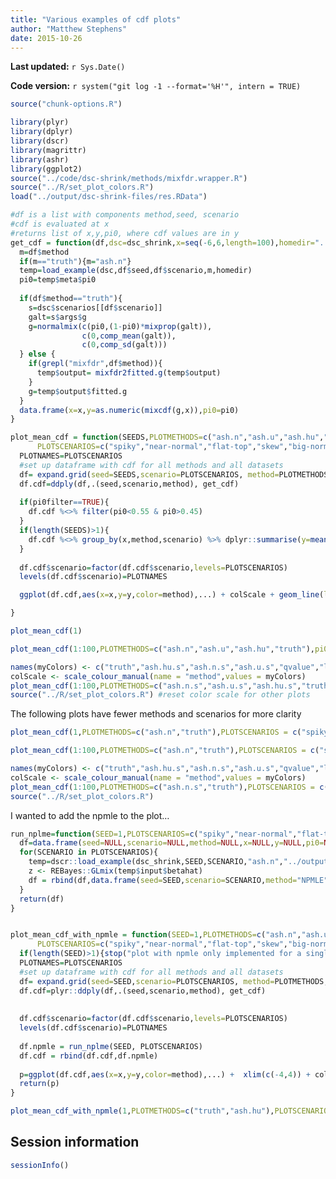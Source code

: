 ```yaml
---
title: "Various examples of cdf plots"
author: "Matthew Stephens"
date: 2015-10-26
---
```


**Last updated:** `r Sys.Date()`

**Code version:** `r system("git log -1 --format='%H'", intern = TRUE)`

```r
source("chunk-options.R")
```

```r
library(plyr)
library(dplyr)
library(dscr)
library(magrittr)
library(ashr)
library(ggplot2)
source("../code/dsc-shrink/methods/mixfdr.wrapper.R")
source("../R/set_plot_colors.R")
load("../output/dsc-shrink-files/res.RData")

#df is a list with components method,seed, scenario
#cdf is evaluated at x
#returns list of x,y,pi0, where cdf values are in y
get_cdf = function(df,dsc=dsc_shrink,x=seq(-6,6,length=100),homedir="../code/dsc-shrink"){
  m=df$method
  if(m=="truth"){m="ash.n"}
  temp=load_example(dsc,df$seed,df$scenario,m,homedir)
  pi0=temp$meta$pi0
  
  if(df$method=="truth"){
    s=dsc$scenarios[[df$scenario]]
    galt=s$args$g
    g=normalmix(c(pi0,(1-pi0)*mixprop(galt)),
                c(0,comp_mean(galt)),
                c(0,comp_sd(galt)))
  } else {
    if(grepl("mixfdr",df$method)){
      temp$output= mixfdr2fitted.g(temp$output)
    }
    g=temp$output$fitted.g
  }
  data.frame(x=x,y=as.numeric(mixcdf(g,x)),pi0=pi0)
}

plot_mean_cdf = function(SEEDS,PLOTMETHODS=c("ash.n","ash.u","ash.hu","truth","mixfdr.tnull"),
      PLOTSCENARIOS=c("spiky","near-normal","flat-top","skew","big-normal","bimodal"),pi0filter=FALSE,...){
  PLOTNAMES=PLOTSCENARIOS
  #set up dataframe with cdf for all methods and all datasets
  df= expand.grid(seed=SEEDS,scenario=PLOTSCENARIOS, method=PLOTMETHODS,stringsAsFactors = FALSE)
  df.cdf=ddply(df,.(seed,scenario,method), get_cdf)
  
  if(pi0filter==TRUE){
    df.cdf %<>% filter(pi0<0.55 & pi0>0.45)
  }
  if(length(SEEDS)>1){
    df.cdf %<>% group_by(x,method,scenario) %>% dplyr::summarise(y=mean(y))
  }
  
  df.cdf$scenario=factor(df.cdf$scenario,levels=PLOTSCENARIOS)
  levels(df.cdf$scenario)=PLOTNAMES

  ggplot(df.cdf,aes(x=x,y=y,color=method),...) + colScale + geom_line(lwd=1.5,alpha=0.7) + facet_grid(.~scenario) + theme(legend.position = "bottom")

}
```

```r
plot_mean_cdf(1)
```

```r
plot_mean_cdf(1:100,PLOTMETHODS=c("ash.n","ash.u","ash.hu","truth"),pi0filter=TRUE)
```

```r
names(myColors) <- c("truth","ash.hu.s","ash.n.s","ash.u.s","qvalue","locfdr","mixfdr.tnull")
colScale <- scale_colour_manual(name = "method",values = myColors)
plot_mean_cdf(1:100,PLOTMETHODS=c("ash.n.s","ash.u.s","ash.hu.s","truth"),pi0filter=TRUE)
source("../R/set_plot_colors.R") #reset color scale for other plots
```


The following plots have fewer methods and scenarios for more clarity

```r
plot_mean_cdf(1,PLOTMETHODS=c("ash.n","truth"),PLOTSCENARIOS = c("spiky","near-normal","bimodal"))
```

```r
plot_mean_cdf(1:100,PLOTMETHODS=c("ash.n","truth"),PLOTSCENARIOS = c("spiky","near-normal","bimodal"),pi0filter=TRUE)
```

```r
names(myColors) <- c("truth","ash.hu.s","ash.n.s","ash.u.s","qvalue","locfdr","mixfdr.tnull")
colScale <- scale_colour_manual(name = "method",values = myColors)
plot_mean_cdf(1:100,PLOTMETHODS=c("ash.n.s","truth"),PLOTSCENARIOS = c("spiky","near-normal","bimodal"), pi0filter=TRUE)
source("../R/set_plot_colors.R")
```


I wanted to add the npmle to the plot...

```r
run_nplme=function(SEED=1,PLOTSCENARIOS=c("spiky","near-normal","flat-top","skew","big-normal","bimodal")){
  df=data.frame(seed=NULL,scenario=NULL,method=NULL,x=NULL,y=NULL,pi0=NULL)
  for(SCENARIO in PLOTSCENARIOS){
    temp=dscr::load_example(dsc_shrink,SEED,SCENARIO,"ash.n","../output/dsc-shrink-files/")
    z <- REBayes::GLmix(temp$input$betahat)
    df = rbind(df,data.frame(seed=SEED,scenario=SCENARIO,method="NPMLE",x=z$x,y=cumsum(z$y)/sum(z$y),pi0=NA))
  }
  return(df)
}


plot_mean_cdf_with_npmle = function(SEED=1,PLOTMETHODS=c("ash.n","ash.u","ash.hu","truth","mixfdr.tnull"),
      PLOTSCENARIOS=c("spiky","near-normal","flat-top","skew","big-normal","bimodal"),pi0filter=FALSE,...){
  if(length(SEED)>1){stop("plot with npmle only implemented for a single seed")}
  PLOTNAMES=PLOTSCENARIOS
  #set up dataframe with cdf for all methods and all datasets
  df= expand.grid(seed=SEED,scenario=PLOTSCENARIOS, method=PLOTMETHODS,stringsAsFactors = FALSE)
  df.cdf=plyr::ddply(df,.(seed,scenario,method), get_cdf)
  
  
  df.cdf$scenario=factor(df.cdf$scenario,levels=PLOTSCENARIOS)
  levels(df.cdf$scenario)=PLOTNAMES
  
  df.npmle = run_nplme(SEED, PLOTSCENARIOS)
  df.cdf = rbind(df.cdf,df.npmle)
  
  p=ggplot(df.cdf,aes(x=x,y=y,color=method),...) +  xlim(c(-4,4)) + colScale + geom_line(lwd=1.2,alpha=0.7)  + theme(legend.position = "bottom")
  return(p)
}

plot_mean_cdf_with_npmle(1,PLOTMETHODS=c("truth","ash.hu"),PLOTSCENARIOS = c("spiky","near-normal","flat-top","skew","big-normal","bimodal")) + facet_wrap(~ scenario, nrow=2)


```




## Session information

```r
sessionInfo()
```

